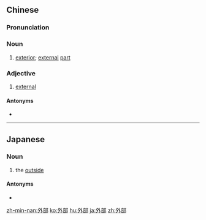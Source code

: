 ==Chinese==
{{zh-forms}}

===Pronunciation===
{{zh-pron
|m=wàibù
|c=ngoi6 bou6
|mn=qz:gōa-pǒ͘/tw,xm,zz:gōa-pō͘
|cat=n,a
}}

===Noun===
{{zh-noun}}

# [[exterior]]; [[external]] [[part]]

===Adjective===
{{zh-adj}}

# {{lb|zh|attributive}} [[external]]

====Antonyms====
* {{zh-l|內部}}

{{zh-cat|Intermediate}}

----

==Japanese==
{{ja-kanjitab|がい|ぶ|yomi=o}}

===Noun===
{{ja-noun|がいぶ}}

# the [[outside]]

====Antonyms====
* {{ja-r|内部|ないぶ}}

[[zh-min-nan:外部]]
[[ko:外部]]
[[hu:外部]]
[[ja:外部]]
[[zh:外部]]